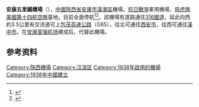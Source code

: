 {{Infobox airport
 | name = 安康五里鋪机场
 | photo =
 | type = 民用
 | operator = 
 | city-served = [[陝西|陝西]][[安康|安康]]
 | latd  = 32 | latm  = 42 | lats  = 29 | latNS  = N
| longd =108 | longm = 55 | longs = 52 | longEW = E
| opened = 1938年<ref name="official">{{Cite web |url=http://www.cwag-ak.com/s_index.asp?leaf_id=637&tag=new |title=机场简介 |access-date=2013-12-18 |archive-date=2012-03-10 |archive-url=https://web.archive.org/web/20120310095845/http://www.cwag-ak.com/s_index.asp?leaf_id=637&tag=new |dead-url=yes }}</ref>
| elevation-m = 262 | elevation-f = 860
| distance_to_city =  
| IATA = <s>AKA</s>
| ICAO = <s>ZLAK</s>
| coordinates=
| runway1_heading = 11/29
 | runway1_feet = 5249
 | runway1_meter = 1600
 | runway1_surface = 混凝土
|closed=停航中（2013年）
}}

'''安康五里鋪機場'''（{{airport codes|AKA|ZLAK}}），[[中國|中國]][[陝西省|陝西省]][[安康市|安康市]][[漢濱區|漢濱區]]機場。[[抗日戰爭|抗日戰爭]]軍用機場，[[飛虎隊|飛虎隊]][[美國第十四航空隊|美國第十四航空隊]]基地。目前全面停航<ref>{{Cite web |url=http://www.caac.gov.cn/I1/K3/201303/t20130325_54626.html |title=2012年全国机场生产统计公报 |accessdate=2013-03-26 |author= |work=中国民用航空局 |date=2013-03-25 |deadurl=yes |archiveurl=https://web.archive.org/web/20130406060102/http://www.caac.gov.cn/I1/K3/201303/t20130325_54626.html |archivedate=2013-04-06 }}</ref><ref>{{Cite web|url=http://www.caac.gov.cn/I1/K3/201203/t20120321_47038.html|title=2011年全国运输机场生产统计公报|accessdate=2012-06-28|author=|work=中国民航局|date=2012-03-21|deadurl=yes|archiveurl=https://web.archive.org/web/20120501140747/http://www.caac.gov.cn/I1/K3/201203/t20120321_47038.html|archivedate=2012-05-01}}</ref>。該機場有道路通往[[316國道|316國道]]，延此向西約3.5公里有交流道可上[[包茂高速公路|包茂高速公路]]（G65），往北可通往[[西安市|西安市]]，往西可通往[[漢中市|漢中市]]。在[[安康富强机场|安康富强机场]]建成后，代替此機場。

==参考资料==
<references />

{{USAAF 14th Air Force World War II}}
{{陕西机场}}
{{中华人民共和国机场}}

[[Category:陝西機場|Category:陝西機場]]
[[Category:汉滨区|Category:汉滨区]]
[[Category:1938年啟用的機場|Category:1938年啟用的機場]]
[[Category:1938年中國建立|Category:1938年中國建立]]
